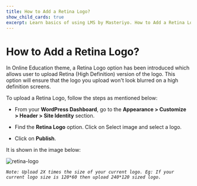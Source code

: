 ---
title: How to Add a Retina Logo?
show_child_cards: true
excerpt: Learn basics of using LMS by Masteriyo. How to Add a Retina Logo.
---

# How to Add a Retina Logo?

In Online Education theme, a Retina Logo option has been introduced which allows user to upload Retina (High Definition) version of the logo. This option will ensure that the logo you upload won't look blurred on a high definition screens.

To upload a Retina Logo, follow the steps as mentioned below:

- From your **WordPress Dashboard**, go to the **Appearance > Customize > Header > Site Identity** section.

- Find the **Retina Logo** option. Click on Select image and select a logo.

- Click on **Publish**.

It is shown in the image below:

![retina-logo](https://user-images.githubusercontent.com/109593521/184345360-a9d328ab-7f97-4eb8-8d04-a724cdfad236.png)

*```Note: Upload 2X times the size of your current logo. Eg: If your current logo size is 120*60 then upload 240*120 sized logo.```*
